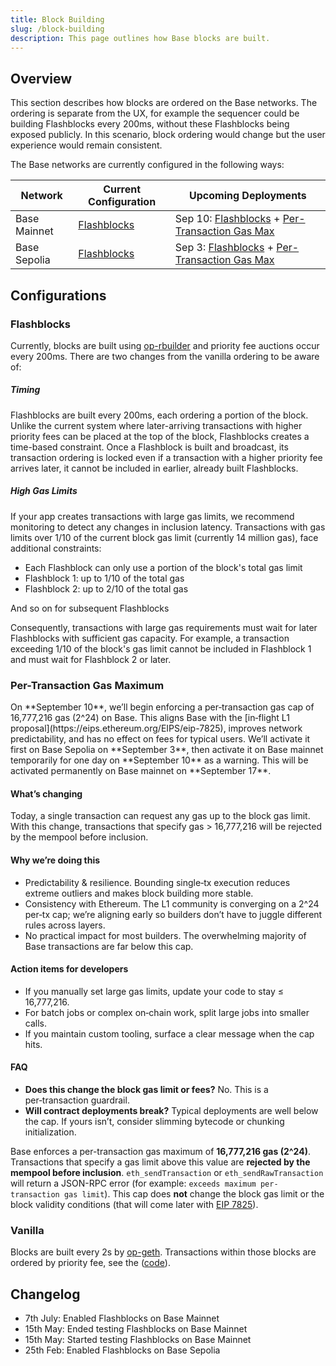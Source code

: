 ```yaml
---
title: Block Building
slug: /block-building
description: This page outlines how Base blocks are built.
---
```


## Overview
This section describes how blocks are ordered on the Base networks. The ordering is separate from the UX,
for example the sequencer could be building Flashblocks every 200ms, without these Flashblocks being exposed publicly. In this scenario, block ordering
would change but the user experience would remain consistent.

The Base networks are currently configured in the following ways:

| Network      | Current Configuration       | Upcoming Deployments   |
|--------------|-----------------------------|------------------------|
| Base Mainnet | [Flashblocks](#flashblocks) | Sep 10: [Flashblocks](#flashblocks) + [Per-Transaction Gas Max](#per-transaction-gas-maximum) |
| Base Sepolia | [Flashblocks](#flashblocks) | Sep 3: [Flashblocks](#flashblocks) + [Per-Transaction Gas Max](#per-transaction-gas-maximum) |

## Configurations

### Flashblocks
Currently, blocks are built using [op-rbuilder](https://github.com/flashbots/op-rbuilder) and priority fee auctions occur
every 200ms. There are two changes from the vanilla ordering to be aware of:

##### Timing

Flashblocks are built every 200ms, each ordering a portion of the block. Unlike the current system where later-arriving transactions with higher priority fees can be placed at the top of the block, Flashblocks creates a time-based constraint. Once a Flashblock is built and broadcast, its transaction ordering is locked even if a transaction with a higher priority fee arrives later, it cannot be included in earlier, already built Flashblocks.

##### High Gas Limits

If your app creates transactions with large gas limits, we recommend monitoring to detect any changes in inclusion latency. Transactions with gas limits over 1/10 of the current block gas limit (currently 14 million gas), face additional constraints:

* Each Flashblock can only use a portion of the block's total gas limit
* Flashblock 1: up to 1/10 of the total gas
* Flashblock 2: up to 2/10 of the total gas

And so on for subsequent Flashblocks

Consequently, transactions with large gas requirements must wait for later Flashblocks with sufficient gas capacity. For example, a transaction exceeding 1/10 of the block's gas limit cannot be included in Flashblock 1 and must wait for Flashblock 2 or later.

### Per-Transaction Gas Maximum

<Warning>
On **September 10**, we’ll begin enforcing a per‑transaction gas cap of 16,777,216 gas (2^24) on Base. This aligns Base with the [in‑flight L1 proposal](https://eips.ethereum.org/EIPS/eip-7825), improves network predictability, and has no effect on fees for typical users. We’ll activate it first on Base Sepolia on **September 3**, then activate it on Base mainnet temporarily for one day on **September 10** as a warning. This will be activated permanently on Base mainnet on **September 17**.

#### What’s changing

Today, a single transaction can request any gas up to the block gas limit. With this change, transactions that specify gas > 16,777,216 will be rejected by the mempool before inclusion.

#### Why we’re doing this

* Predictability & resilience. Bounding single‑tx execution reduces extreme outliers and makes block building more stable.
* Consistency with Ethereum. The L1 community is converging on a 2^24 per‑tx cap; we’re aligning early so builders don’t have to juggle different rules across layers.
* No practical impact for most builders. The overwhelming majority of Base transactions are far below this cap.

#### Action items for developers

* If you manually set large gas limits, update your code to stay ≤ 16,777,216.
* For batch jobs or complex on‑chain work, split large jobs into smaller calls.
* If you maintain custom tooling, surface a clear message when the cap hits.


#### FAQ

* **Does this change the block gas limit or fees?** No. This is a per‑transaction guardrail.
* **Will contract deployments break?** Typical deployments are well below the cap. If yours isn’t, consider slimming bytecode or chunking initialization.
</Warning>

Base enforces a per-transaction gas maximum of **16,777,216 gas (2^24)**. Transactions that specify a gas limit above this value are **rejected by the mempool before inclusion**. `eth_sendTransaction` or `eth_sendRawTransaction` will return a JSON-RPC error (for example: `exceeds maximum per-transaction gas limit`). This cap does **not** change the block gas limit or the block validity conditions (that will come later with [EIP 7825](https://eips.ethereum.org/EIPS/eip-7825)).

### Vanilla

Blocks are built every 2s by [op-geth](https://github.com/ethereum-optimism/op-geth). Transactions within those blocks are ordered by
priority fee, see the ([code](https://github.com/ethereum-optimism/op-geth/blob/optimism/miner/worker.go#L627)).

## Changelog

* 7th July: Enabled Flashblocks on Base Mainnet
* 15th May: Ended testing Flashblocks on Base Mainnet
* 15th May: Started testing Flashblocks on Base Mainnet
* 25th Feb: Enabled Flashblocks on Base Sepolia

